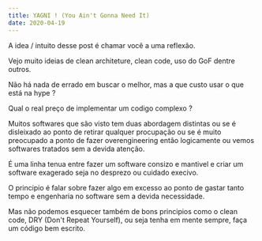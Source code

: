 ```yaml
---
title: YAGNI ! (You Ain't Gonna Need It)
date: 2020-04-19
---
```


A idea / intuito desse post é chamar você a uma reflexão.

Vejo muito ideias de clean architeture, clean code, uso do GoF dentre outros.

Não há nada de errado em buscar o melhor, mas a que custo usar o que está na hype ?

Qual o real preço de implementar um codigo complexo ? 

Muitos softwares que são visto tem duas abordagem distintas ou se é disleixado ao ponto de retirar qualquer procupação 
ou se é muito preocupado a ponto de fazer overengineering então logicamente ou vemos softwares tratados 
sem a devida atenção.

É uma linha tenua entre fazer um software consizo e mantivel e criar um software exagerado seja no desprezo ou cuidado execivo.

O principio é falar sobre fazer algo em excesso ao ponto de gastar tanto tempo e engenharia no software sem a devida necessidade.

Mas não podemos esquecer também de bons principios como o clean code, DRY (Don't Repeat Yourself), ou seja tenha em mente sempre, 
faça um código bem escrito.
